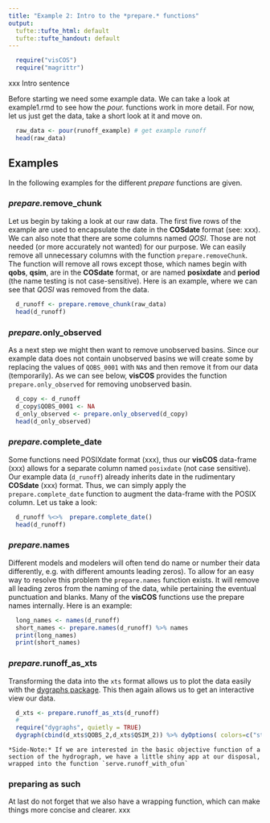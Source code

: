 ```yaml
---
title: "Example 2: Intro to the *prepare.* functions"
output:
  tufte::tufte_html: default
  tufte::tufte_handout: default
---
```

```r
  require("visCOS")
  require("magrittr")
```

xxx Intro sentence

Before starting we need some example data. We can take a look at example1.rmd to see how the *pour.* functions work in more detail. For now, let us just get the data, take a short look at it and move on.
```r
  raw_data <- pour(runoff_example) # get example runoff
  head(raw_data)
```      

## Examples
In the following examples for the different *prepare* functions are given.

### *prepare.*remove_chunk

Let us begin by taking a look at our raw data. The first five rows of the example are used to encapsulate the date in the **COSdate** format (see: xxx). We can also note that there are some columns named *QOSI*. Those are not needed (or more accurately not wanted) for our purpose. We can easily remove all unnecessary columns with the function `prepare.removeChunk`. The function will remove all rows except those, which names begin with **qobs**, **qsim**, are in the **COSdate** format, or are named **posixdate** and **period** (the name testing is not case-sensitive). Here is an example, where we can see that *QOSI* was removed from the data.

```r
  d_runoff <- prepare.remove_chunk(raw_data)
  head(d_runoff)
```

### *prepare.*only_observed
As a next step we might then want to remove unobserved basins. Since our example data does not contain unobserved basins we will create some by replacing the values of `QOBS_0001` with `NA`s and then remove it from our data (temporarily). As we can see below, **visCOS** provides the function `prepare.only_observed` for removing unobserved basin.
```r
  d_copy <- d_runoff
  d_copy$QOBS_0001 <- NA
  d_only_observed <- prepare.only_observed(d_copy)
  head(d_only_observed)
```

### *prepare.*complete_date
Some functions need POSIXdate format (xxx), thus our **visCOS** data-frame (xxx) allows for a separate column named `posixdate` (not case sensitive). Our example data (`d_runoff`) already inherits date in the rudimentary **COSdate** (xxx) format. Thus, we can simply apply the `prepare.complete_date` function to augment the data-frame with the POSIX column. Let us take a look:
```r
  d_runoff %<>%  prepare.complete_date()
  head(d_runoff)
```

### *prepare.*names
Different models and modelers will often tend do name or number their data differently, e.g. with different amounts leading zeros). To allow for an easy way to resolve this problem the `prepare.names` function exists. It will remove all leading zeros from the naming of the data, while pertaining the eventual punctuation and blanks. Many of the **visCOS** functions use the prepare names internally. Here is an example:
```r
  long_names <- names(d_runoff)
  short_names <- prepare.names(d_runoff) %>% names
  print(long_names)
  print(short_names)
```

### *prepare.*runoff_as_xts
Transforming the data into the `xts` format allows us to plot the data easily with the [dygraphs package](https://rstudio.github.io/dygraphs/). This then again allows us to get an interactive view our data.
```r
  d_xts <- prepare.runoff_as_xts(d_runoff)
  #
  require("dygraphs", quietly = TRUE)
  dygraph(cbind(d_xts$QOBS_2,d_xts$QSIM_2)) %>% dyOptions( colors=c("steelblue","palevioletred") )
```

```marginfigure
*Side-Note:* If we are interested in the basic objective function of a section of the hydrograph, we have a little shiny app at our disposal, wrapped into the function `serve.runoff_with_ofun`
```

### preparing as such
At last do not forget that we also have a wrapping function, which can make things more concise and clearer. 
xxx 
